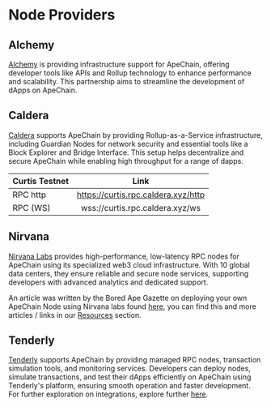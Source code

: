 
# Node Providers

## Alchemy

[Alchemy](https://www.alchemy.com/) is providing infrastructure support for ApeChain, offering developer tools like APIs and Rollup technology to enhance performance and scalability. This partnership aims to streamline the development of dApps on ApeChain.


## Caldera

[Caldera](https://www.caldera.xyz/) supports ApeChain by providing Rollup-as-a-Service infrastructure, including Guardian Nodes for network security and essential tools like a Block Explorer and Bridge Interface. This setup helps decentralize and secure ApeChain while enabling high throughput for a range of dapps. 


| Curtis Testnet| Link |    
| :------------ | :---------: 
| RPC http | https://curtis.rpc.caldera.xyz/http |
| RPC (WS)| wss://curtis.rpc.caldera.xyz/ws | 


## Nirvana


[Nirvana Labs](https://nirvanalabs.io/) provides high-performance, low-latency RPC nodes for ApeChain using its specialized web3 cloud infrastructure. With 10 global data centers, they ensure reliable and secure node services, supporting developers with advanced analytics and dedicated support​.

<Callout type="info"> An article was written by the Bored Ape Gazette on deploying your own ApeChain Node using Nirvana labs found [here](https://www.theboredapegazette.com/post/apecoin-dao-contributors-can-set-up-their-own-apechain-nodes-in-just-five-easy-steps-find-out-more), you can find this and more articles / links in our [Resources](https://docs.apechain.com/Resources) section.</Callout>



## Tenderly

[Tenderly](https://tenderly.co/) supports ApeChain by providing managed RPC nodes, transaction simulation tools, and monitoring services. Developers can deploy nodes, simulate transactions, and test their dApps efficiently on ApeChain using Tenderly's platform, ensuring smooth operation and faster development​.
For further exploration on integrations, explore further [here](https://docs.tenderly.co/node/rpc-reference/apechain).